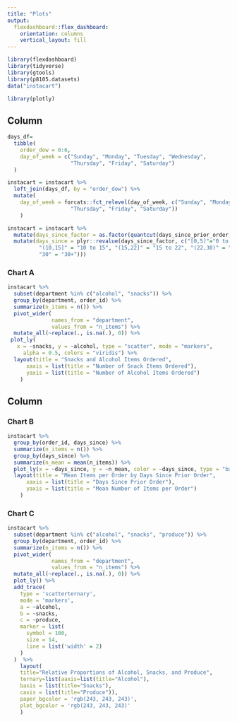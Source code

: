 ```yaml
---
title: "Plots"
output: 
  flexdashboard::flex_dashboard:
    orientation: columns
    vertical_layout: fill
---
```


```r
library(flexdashboard)
library(tidyverse)
library(gtools)
library(p8105.datasets)
data("instacart")

library(plotly)
```

Column {data-width=650}
-----------------------------------------------------------------------

```r
days_df=
  tibble(
    order_dow = 0:6,
    day_of_week = c("Sunday", "Monday", "Tuesday", "Wednesday",
                    "Thursday", "Friday", "Saturday")
  )

instacart = instacart %>%
  left_join(days_df, by = "order_dow") %>%
  mutate(
    day_of_week = forcats::fct_relevel(day_of_week, c("Sunday", "Monday", "Tuesday", "Wednesday",
                    "Thursday", "Friday", "Saturday"))
    ) 
```
```r
instacart = instacart %>%
  mutate(days_since_factor = as.factor(quantcut(days_since_prior_order, q=8))) %>%
  mutate(days_since = plyr::revalue(days_since_factor, c("[0,5]"="0 to 5", "(5,7]"="5 to 7", "(7,10]" = "7 to 10",
          "(10,15]" = "10 to 15", "(15,22]" = "15 to 22", "(22,30)" = "22 to 30",
          "30" = "30+")))
```

### Chart A

```r
instacart %>%
  subset(department %in% c("alcohol", "snacks")) %>% 
  group_by(department, order_id) %>%
  summarize(n_items = n()) %>%
  pivot_wider(
              names_from = "department",
              values_from = "n_items") %>%
  mutate_all(~replace(., is.na(.), 0)) %>%
 plot_ly(
   x = ~snacks, y = ~alcohol, type = "scatter", mode = "markers", 
     alpha = 0.5, colors = "viridis") %>%
  layout(title = "Snacks and Alcohol Items Ordered",
      xaxis = list(title = "Number of Snack Items Ordered"),
      yaxis = list(title = "Number of Alcohol Items Ordered")
    )
```

Column {data-width=350}
-----------------------------------------------------------------------

### Chart B

```r
instacart %>%
  group_by(order_id, days_since) %>%
  summarize(n_items = n()) %>%
  group_by(days_since) %>%
  summarize(n_mean = mean(n_items)) %>%
  plot_ly(x = ~days_since, y = ~n_mean, color = ~days_since, type = "bar", colors = "viridis") %>%
  layout(title = "Mean Items per Order by Days Since Prior Order",
      xaxis = list(title = "Days Since Prior Order"),
      yaxis = list(title = "Mean Number of Items per Order")
    )
```

### Chart C

```r

instacart %>% 
  subset(department %in% c("alcohol", "snacks", "produce")) %>% 
  group_by(department, order_id) %>%
  summarize(n_items = n()) %>%
  pivot_wider(
              names_from = "department",
              values_from = "n_items") %>%
  mutate_all(~replace(., is.na(.), 0)) %>%
  plot_ly() %>%
  add_trace(
    type = 'scatterternary',
    mode = 'markers',
    a = ~alcohol,
    b = ~snacks,
    c = ~produce,
    marker = list( 
      symbol = 100,
      size = 14,
      line = list('width' = 2)
    )
  )  %>%
    layout(
    title="Relative Proportions of Alcohol, Snacks, and Produce",
    ternary=list(aaxis=list(title="Alcohol"),
    baxis = list(title="Snacks"),
    caxis = list(title="Produce")),
    paper_bgcolor = 'rgb(243, 243, 243)',
    plot_bgcolor = 'rgb(243, 243, 243)'
    )

```

 

